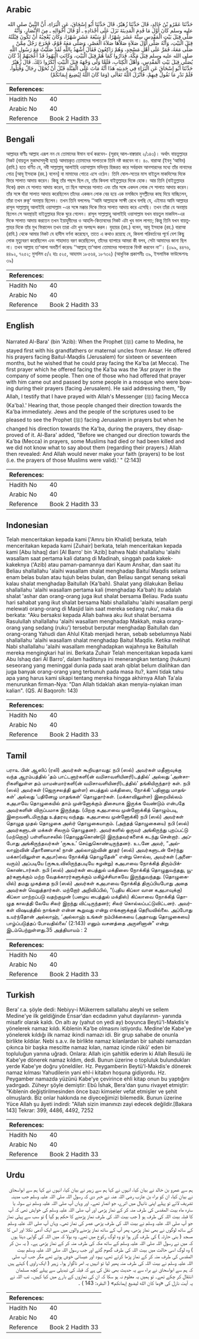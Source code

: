 ## Arabic

<div
  dir="rtl"
  lang="ar"
  style={{ fontSize: "larger", backgroundColor: "#f8f9fa", padding: 20 }}
>
  حَدَّثَنَا عَمْرُو بْنُ خَالِدٍ، قَالَ حَدَّثَنَا زُهَيْرٌ، قَالَ حَدَّثَنَا
  أَبُو إِسْحَاقَ، عَنِ الْبَرَاءِ، أَنَّ النَّبِيَّ صلى الله عليه وسلم كَانَ
  أَوَّلَ مَا قَدِمَ الْمَدِينَةَ نَزَلَ عَلَى أَجْدَادِهِ ـ أَوْ قَالَ
  أَخْوَالِهِ ـ مِنَ الأَنْصَارِ، وَأَنَّهُ صَلَّى قِبَلَ بَيْتِ الْمَقْدِسِ
  سِتَّةَ عَشَرَ شَهْرًا، أَوْ سَبْعَةَ عَشَرَ شَهْرًا، وَكَانَ يُعْجِبُهُ أَنْ
  تَكُونَ قِبْلَتُهُ قِبَلَ الْبَيْتِ، وَأَنَّهُ صَلَّى أَوَّلَ صَلاَةٍ
  صَلاَّهَا صَلاَةَ الْعَصْرِ، وَصَلَّى مَعَهُ قَوْمٌ، فَخَرَجَ رَجُلٌ مِمَّنْ
  صَلَّى مَعَهُ، فَمَرَّ عَلَى أَهْلِ مَسْجِدٍ، وَهُمْ رَاكِعُونَ فَقَالَ
  أَشْهَدُ بِاللَّهِ لَقَدْ صَلَّيْتُ مَعَ رَسُولِ اللَّهِ صلى الله عليه وسلم
  قِبَلَ مَكَّةَ، فَدَارُوا كَمَا هُمْ قِبَلَ الْبَيْتِ، وَكَانَتِ الْيَهُودُ
  قَدْ أَعْجَبَهُمْ إِذْ كَانَ يُصَلِّي قِبَلَ بَيْتِ الْمَقْدِسِ، وَأَهْلُ
  الْكِتَابِ، فَلَمَّا وَلَّى وَجْهَهُ قِبَلَ الْبَيْتِ أَنْكَرُوا ذَلِكَ‏.‏
  قَالَ زُهَيْرٌ حَدَّثَنَا أَبُو إِسْحَاقَ عَنِ الْبَرَاءِ فِي حَدِيثِهِ هَذَا
  أَنَّهُ مَاتَ عَلَى الْقِبْلَةِ قَبْلَ أَنْ تُحَوَّلَ رِجَالٌ وَقُتِلُوا،
  فَلَمْ نَدْرِ مَا نَقُولُ فِيهِمْ، فَأَنْزَلَ اللَّهُ تَعَالَى ‏(‏وَمَا كَانَ
  اللَّهُ لِيُضِيعَ إِيمَانَكُمْ‏)‏
</div>
<div style={{ backgroundColor: "#f8f9fa", padding: 20, marginBottom: 10 }}>
  <table>
    <thead>
      <tr>
        <th>References:</th>
        <th></th>
      </tr>
    </thead>
    <tbody>
      <tr>
        <td>Hadith No</td>
        <td>40</td>
      </tr>
      <tr>
        <td>Arabic No</td>
        <td>40</td>
      </tr>
      <tr>
        <td>Reference</td>
        <td>Book 2 Hadith 33</td>
      </tr>
    </tbody>
  </table>
</div>

## Bengali

<div
  dir="ltr"
  lang="bn"
  style={{ fontSize: "larger", backgroundColor: "#f8f9fa", padding: 20 }}
>
  আল্লাহর বাণীঃ আল্লাহ এরূপ নন যে তোমাদের ঈমান ব্যর্থ করবেন- (সূরাহ্
  আল-বাক্বারাহ ২/১৪৩)। অর্থাৎ বায়তুল্লাহর নিকট (বায়তুল মুকাদ্দাসমুখী হয়ে)
  আদায়কৃত তোমাদের সালাতকে তিনি নষ্ট করবেন না। ৪০. বারাআ (ইবনু ‘আযিব) (রাযি.) হতে
  বর্ণিত যে, নবী সাল্লাল্লাহু আলাইহি ওয়াসাল্লাম মদিনা্য় হিজরত করে সর্বপ্রথম
  আনসারদের মধ্যে তাঁর নানাদের গোত্র [আবূ ইসহাক (রহ.) বলেন] বা মামাদের গোত্রে এসে
  ওঠেন। তিনি ষোল-সতের মাস বাইতুল মাকদিসের দিকে ফিরে সালাত আদায় করেন। কিন্তু তাঁর
  পছন্দ ছিল যে, তাঁর কিবলা বাইতুল্লাহর দিকে হোক। আর তিনি (বাইতুল্লাহর দিকে)
  প্রথম যে সালাত আদায় করেন, তা ছিল আসরের সালাত এবং তাঁর সঙ্গে একদল লোক সে সালাত
  আদায় করেন। তাঁর সঙ্গে যাঁরা সালাত আদায় করেছিলেন তাঁদের একজন লোক বের হয়ে এক
  মসজিদে মুসল্লীদের কাছ দিয়ে যাচ্ছিলেন, তাঁরা তখন রুকূ‘ অবস্থায় ছিলেন। তখন তিনি
  বললেনঃ ‘‘আমি আল্লাহকে সাক্ষী রেখে বলছি যে, এইমাত্র আমি আল্লাহর রাসূল
  সাল্লাল্লাহু আলাইহি ওয়াসাল্লাম -এর সঙ্গে মক্কার দিকে ফিরে সালাত আদায় করে
  এসেছি। তখন তাঁরা যে অবস্থায় ছিলেন সে অবস্থায়ই বাইতুল্লাহর দিকে ঘুরে গেলেন।
  রাসূল সাল্লাল্লাহু আলাইহি ওয়াসাল্লাম যখন বায়তুল মাকদিস-এর দিকে সালাত আদায়
  করতেন তখন ইয়াহুদীদের ও আহলি-কিতাবদের নিকট এটা খুব ভাল লাগত; কিন্তু তিনি যখন
  বায়তুল্লাহর দিকে তাঁর মুখ ফিরালেন তখন তারা এটা খুব অপছন্দ করল। যুহায়র (রহ.)
  বলেন, আবূ ইসহাক (রহ.) বারাআ (রাযি.) থেকে আমার নিকট যে হাদীস বর্ণনা করেছেন,
  তাতে এ কথাও রয়েছে যে, কিবলা পরিবর্তনের পূর্বে বেশ কিছু লোক মৃত্যুবরণ করেছিলেন
  এবং শাহাদাত বরণ করেছিলেন, তাঁদের ব্যাপারে আমরা কী বলব, সেটা আমাদের জানা ছিল
  না। তখন আল্লাহ তা‘আলা অবতীর্ণ করেনঃ ‘‘আল্লাহ্ তা‘আলা তোমাদের সালাতকে বিনষ্ট
  করবেন না’’। (৩৯৯, ৪৪৭৬, ৪৪৯২, ৭২৫২; মুসলিম ৫/২ হাঃ ৫২৫, আহমাদ ১৮৫৬৪, ১৮৭৩২)
  (আধুনিক প্রকাশনীঃ ৩৯, ইসলামিক ফাউন্ডেশনঃ ৩৯)
</div>
<div style={{ backgroundColor: "#f8f9fa", padding: 20, marginBottom: 10 }}>
  <table>
    <thead>
      <tr>
        <th>References:</th>
        <th></th>
      </tr>
    </thead>
    <tbody>
      <tr>
        <td>Hadith No</td>
        <td>40</td>
      </tr>
      <tr>
        <td>Arabic No</td>
        <td>40</td>
      </tr>
      <tr>
        <td>Reference</td>
        <td>Book 2 Hadith 33</td>
      </tr>
    </tbody>
  </table>
</div>

## English

<div
  dir="ltr"
  lang="en"
  style={{ fontSize: "larger", backgroundColor: "#f8f9fa", padding: 20 }}
>
  Narrated Al-Bara' (bin 'Azib): When the Prophet (ﷺ) came to Medina, he stayed
  first with his grandfathers or maternal uncles from Ansar. He offered his
  prayers facing Baitul-Maqdis (Jerusalem) for sixteen or seventeen months, but
  he wished that he could pray facing the Ka'ba (at Mecca). The first prayer
  which he offered facing the Ka'ba was the 'Asr prayer in the company of some
  people. Then one of those who had offered that prayer with him came out and
  passed by some people in a mosque who were bowing during their prayers (facing
  Jerusalem). He said addressing them, "By Allah, I testify that I have prayed
  with Allah's Messenger (ﷺ) facing Mecca (Ka'ba).' Hearing that, those people
  changed their direction towards the Ka'ba immediately. Jews and the people of
  the scriptures used to be pleased to see the Prophet (ﷺ) facing Jerusalem in
  prayers but when he changed his direction towards the Ka'ba, during the
  prayers, they disapproved of it. Al-Bara' added, "Before we changed our
  direction towards the Ka'ba (Mecca) in prayers, some Muslims had died or had
  been killed and we did not know what to say about them (regarding their
  prayers.) Allah then revealed: And Allah would never make your faith (prayers)
  to be lost (i.e. the prayers of those Muslims were valid).' " (2:143)
</div>
<div style={{ backgroundColor: "#f8f9fa", padding: 20, marginBottom: 10 }}>
  <table>
    <thead>
      <tr>
        <th>References:</th>
        <th></th>
      </tr>
    </thead>
    <tbody>
      <tr>
        <td>Hadith No</td>
        <td>40</td>
      </tr>
      <tr>
        <td>Arabic No</td>
        <td>40</td>
      </tr>
      <tr>
        <td>Reference</td>
        <td>Book 2 Hadith 33</td>
      </tr>
    </tbody>
  </table>
</div>

## Indonesian

<div
  dir="ltr"
  lang="id"
  style={{ fontSize: "larger", backgroundColor: "#f8f9fa", padding: 20 }}
>
  Telah menceritakan kepada kami ['Amru bin Khalid] berkata, telah menceritakan
  kepada kami [Zuhair] berkata, telah menceritakan kepada kami [Abu Ishaq] dari
  [Al Barro' bin 'Azib] bahwa Nabi shallallahu 'alaihi wasallam saat pertama
  kali datang di Madinah, singgah pada kakek-kakeknya ('Azib) atau
  paman-pamannya dari Kaum Anshar, dan saat itu Beliau shallallahu 'alaihi
  wasallam shalat menghadap Baitul Maqdis selama enam belas bulan atau tujuh
  belas bulan, dan Beliau sangat senang sekali kalau shalat menghadap Baitullah
  (Ka'bah). Shalat yang dilakukan Beliau shallallahu 'alaihi wasallam pertama
  kali (menghadap Ka'bah) itu adalah shalat 'ashar dan orang-orang juga ikut
  shalat bersama Beliau. Pada suatu hari sahabat yang ikut shalat bersama Nabi
  shallallahu 'alaihi wasallam pergi melewati orang-orang di Masjid lain saat
  mereka sedang ruku', maka dia berkata: "Aku bersaksi kepada Allah bahwa aku
  ikut shalat bersama Rasulullah shallallahu 'alaihi wasallam menghadap Makkah,
  maka orang-orang yang sedang (ruku') tersebut berputar menghadap Baitullah dan
  orang-orang Yahudi dan Ahlul Kitab menjadi heran, sebab sebelumnya Nabi
  shallallahu 'alaihi wasallam shalat menghadap Baitul Maqdis. Ketika melihat
  Nabi shallallahu 'alaihi wasallam menghadapkan wajahnya ke Baitullah mereka
  mengingkari hal ini. Berkata Zuhair Telah menceritakan kepada kami Abu Ishaq
  dari Al Barro', dalam haditsnya ini menerangkan tentang (hukum) seseorang yang
  meninggal dunia pada saat arah qiblat belum dialihkan dan juga banyak
  orang-orang yang terbunuh pada masa itu?, kami tidak tahu apa yang harus kami
  sikapi tentang mereka hingga akhirnya Allah Ta'ala menurunkan firman-Nya: "Dan
  Allah tidaklah akan menyia-nyiakan iman kalian". (QS. Al Baqoroh: 143)
</div>
<div style={{ backgroundColor: "#f8f9fa", padding: 20, marginBottom: 10 }}>
  <table>
    <thead>
      <tr>
        <th>References:</th>
        <th></th>
      </tr>
    </thead>
    <tbody>
      <tr>
        <td>Hadith No</td>
        <td>40</td>
      </tr>
      <tr>
        <td>Arabic No</td>
        <td>40</td>
      </tr>
      <tr>
        <td>Reference</td>
        <td>Book 2 Hadith 33</td>
      </tr>
    </tbody>
  </table>
</div>

## Tamil

<div
  dir="ltr"
  lang="ta"
  style={{ fontSize: "larger", backgroundColor: "#f8f9fa", padding: 20 }}
>
  பராஉ பின் ஆஸிப் (ரலி) அவர்கள் கூறியதாவது: நபி (ஸல்) அவர்கள் மதீனாவுக்கு வந்த
  ஆரம்பத்தில் ‘தம் பாட்டனார்களி(ன் வமிசாவளியினரி)டத்தில்’ அல்லது
  ‘அன்சாரிகளிலுள்ள தம் மாமன்மார்களி(ன் வமிசாவளியினரி)டத்தில்’ தங்கியிருந்தார்
  கள். நபி (ஸல்) அவர்கள் (ஜெருசலத்தி லுள்ள) பைத்துல் மக்திஸை, நோக்கி ‘பதினாறு
  மாதங்கள்’ அல்லது ‘பதினேழு மாதங்கள்’ தொழுதார்கள். (மக்காவிலுள்ள) இறையில்லம்
  கஅபாவே தொழுகையில் தாம் முன்னோக்கும் திசையாக இருக்க வேண்டும் என்பதே அவர்களின்
  விருப்பமாக இருந்தது. (பிறகு கஅபாவை முன்னோக்கித் தொழும்படி, இறைவனிடமிருந்து
  உத்தரவு வந்தது. கஅபாவை முன்னோக்கி) நபி (ஸல்) அவர்கள் தொழுத முதல் தொழுகை அஸ்ர்
  தொழுகையாகும். (அந்தத் தொழுகையை) நபி (ஸல்) அவர்களுடன் மக்கள் சிலரும் தொழுதனர்.
  அவர்களில் ஒருவர் அங்கிருந்து புறப்பட்டு (மற்றொரு) பள்ளிவாசலில் (தொழுதுகொண்டு)
  இருந்தவர்களைக் கடந்து சென்றார். அப்போது அங்கிருந்தவர்கள் ‘ருகூஉ’
  செய்துகொண்டிருந்தனர். உடனே அவர், “அல்லாஹ்வின் மீதாணையாக! நான் அல்லாஹ்வின்
  தூதர் (ஸல்) அவர்களுடன் சேர்ந்து மக்கா(விலுள்ள கஅபா)வை நோக்கித் தொழுதேன்” என்று
  சொல்ல, அவர்கள் (அனைவரும்) அப்படியே (ருகூஉவிலிருந்தபடியே சுழன்று) கஅபாவை
  நோக்கித் திரும்பிக்கொண்டார்கள். நபி (ஸல்) அவர்கள் பைத்துல் மக்திஸை நோக்கித்
  தொழுதுவந்தது, யூதர்களுக்கும் மற்ற வேதக்காரர்களுக்கும் மகிழ்ச்சியாகவே
  இருந்துவந்தது. (தொழுகையில்) தமது முகத்தை நபி (ஸல்) அவர்கள் கஅபாவை நோக்கித்
  திருப்பியபோது அதை அவர்கள் வெறுத்தார்கள். மற்றோர் அறிவிப்பில், “(புதிய கிப்லா
  வான கஅபாவுக்கு) கிப்லா மாற்றப்படு வதற்குமுன் (பழைய பைத்துல் மக்திஸ்) கிப்லாவை
  நோக்கித் தொழுத காலத்தி லேயே சிலர் இறந்து விட்டிருந்தனர்; சிலர்
  கொல்லப்பட்டுவிட்டனர். அவர்கள் விஷயத்தில் நாங்கள் என்ன கூறுவது என்று
  எங்களுக்குத் தெரியவில்லை. அப்போது உயர்ந்தோன் அல்லாஹ், ‘அல்லாஹ் உங்கள்
  நம்பிக்கையை (அதாவது தொழுகையை) பாழ்ப்படுத்தப் போவதில்லை’ (2:143) எனும் வசனத்தை
  அருளினான்” என்று இடம்பெற்றுள்ளது.35 அத்தியாயம் : 2
</div>
<div style={{ backgroundColor: "#f8f9fa", padding: 20, marginBottom: 10 }}>
  <table>
    <thead>
      <tr>
        <th>References:</th>
        <th></th>
      </tr>
    </thead>
    <tbody>
      <tr>
        <td>Hadith No</td>
        <td>40</td>
      </tr>
      <tr>
        <td>Arabic No</td>
        <td>40</td>
      </tr>
      <tr>
        <td>Reference</td>
        <td>Book 2 Hadith 33</td>
      </tr>
    </tbody>
  </table>
</div>

## Turkish

<div
  dir="ltr"
  lang="tr"
  style={{ fontSize: "larger", backgroundColor: "#f8f9fa", padding: 20 }}
>
  Bera’ r.a. şöyle dedi: Nebiyy-i Mükerrem sallallahu aleyhi ve sellem Medine'ye
  ilk geldiğinde Ensar'dan ecdadının yahut dayılarının- yanında misafir olarak
  kaldı. On altı ay (yahut on yedi ay) boyunca Beytü'l-Makdis'e yönelerek namaz
  kıldı. Kıblenin Ka'be olmasını istiyordu. Medine'de Kabe'ye yönelerek kıldığı
  ilk namaz ikindi namazı idi. Bir grup sahabe de onunla birlikte kıldılar. Nebi
  s.a.v. ile birlikte namaz kılanlardan bir sahabi namazdan çıkınca bir başka
  mescitte namaz kılan, namaz içinde rükû' eden bir topluluğun yanına uğradı.
  Onlara: Allah için şahitlik ederim ki Allah Resulü ile Kabe'ye dönerek namaz
  kıldım, dedi. Bunun üzerine o topluluk bulundukları yerde Kabe'ye doğru
  yöneldiler. Hz. Peygamberin Beytü'l-Makdis'e dönerek namaz kılması Yahudilerin
  yani ehl-i kitabın hoşuna gidiyordu. Hz. Peygamber namazda yüzünü Kabe'ye
  çevirince ehli kitap onun bu yaptığını yadırgadı. Züheyr şöyle demiştir: Ebû
  İshak, Bera'dan şunu rivayet etmiştir: "Kıblenin değiştirilmesinden önce bazı
  kimseler vefat etmişler ve şehit olmuşlardı. Biz onlar hakkında ne
  diyeceğimizi bilemedik. Bunun üzerine Yüce Allah şu âyeti indirdi: "Allah
  sizin imanınızı zayi edecek değildir.[Bakara 143] Tekrar: 399, 4486, 4492,
  7252
</div>
<div style={{ backgroundColor: "#f8f9fa", padding: 20, marginBottom: 10 }}>
  <table>
    <thead>
      <tr>
        <th>References:</th>
        <th></th>
      </tr>
    </thead>
    <tbody>
      <tr>
        <td>Hadith No</td>
        <td>40</td>
      </tr>
      <tr>
        <td>Arabic No</td>
        <td>40</td>
      </tr>
      <tr>
        <td>Reference</td>
        <td>Book 2 Hadith 33</td>
      </tr>
    </tbody>
  </table>
</div>

## Urdu

<div
  dir="rtl"
  lang="ur"
  style={{ fontSize: "larger", backgroundColor: "#f8f9fa", padding: 20 }}
>
  ہم سے عمرو بن خالد نے بیان کیا، انہوں نے کہا ہم سے زہیر نے بیان کیا، انہوں نے
  کہا ہم سے ابواسحاق نے بیان کیا، ان کو براء بن عازب رضی اللہ عنہ نے خبر دی کہ
  رسول اللہ صلی اللہ علیہ وسلم جب مدینہ تشریف لائے تو پہلے اپنی نانہال میں اترے،
  جو انصار تھے۔ اور وہاں آپ صلی اللہ علیہ وسلم نے سولہ یا سترہ ماہ بیت المقدس کی
  طرف منہ کر کے نماز پڑھی اور آپ صلی اللہ علیہ وسلم کی خواہش تھی کہ آپ کا قبلہ
  بیت اللہ کی طرف ہو ( جب بیت اللہ کی طرف نماز پڑھنے کا حکم ہو گیا ) تو سب سے
  پہلی نماز جو آپ صلی اللہ علیہ وسلم نے بیت اللہ کی طرف پڑھی عصر کی نماز تھی۔
  وہاں آپ صلی اللہ علیہ وسلم کے ساتھ لوگوں نے بھی نماز پڑھی، پھر آپ کے ساتھ نماز
  پڑھنے والوں میں سے ایک آدمی نکلا اور اس کا مسجد ( بنی حارثہ ) کی طرف گزر ہوا
  تو وہ لوگ رکوع میں تھے۔ وہ بولا کہ میں اللہ کی گواہی دیتا ہوں کہ میں نے رسول
  اللہ صلی اللہ علیہ وسلم کے ساتھ مکہ کی طرف منہ کر کے نماز پڑھی ہے۔ ( یہ سن کر
  ) وہ لوگ اسی حالت میں بیت اللہ کی طرف گھوم گئے اور جب رسول اللہ صلی اللہ علیہ
  وسلم بیت المقدس کی طرف منہ کر کے نماز پڑھا کرتے تھے، یہود اور عیسائی خوش ہوتے
  تھے مگر جب آپ صلی اللہ علیہ وسلم نے بیت اللہ کی طرف منہ پھیر لیا تو انہیں یہ
  امر ناگوار ہوا۔ زہیر ( ایک راوی ) کہتے ہیں کہ ہم سے ابواسحاق نے براء سے یہ
  حدیث بھی نقل کی ہے کہ قبلہ کی تبدیلی سے پہلے کچھ مسلمان انتقال کر چکے تھے۔ تو
  ہمیں یہ معلوم نہ ہو سکا کہ ان کی نمازوں کے بارے میں کیا کہیں۔ تب اللہ نے یہ
  آیت نازل کی «وما كان الله ليضيع إيمانكم‏» ( البقرہ: 143 ) ۔
</div>
<div style={{ backgroundColor: "#f8f9fa", padding: 20, marginBottom: 10 }}>
  <table>
    <thead>
      <tr>
        <th>References:</th>
        <th></th>
      </tr>
    </thead>
    <tbody>
      <tr>
        <td>Hadith No</td>
        <td>40</td>
      </tr>
      <tr>
        <td>Arabic No</td>
        <td>40</td>
      </tr>
      <tr>
        <td>Reference</td>
        <td>Book 2 Hadith 33</td>
      </tr>
    </tbody>
  </table>
</div>
